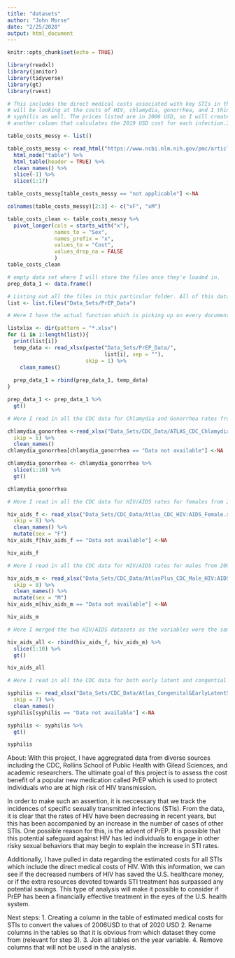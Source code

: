 ```yaml
---
title: "datasets"
author: "John Morse"
date: "2/25/2020"
output: html_document
---
```


```r
knitr::opts_chunk$set(echo = TRUE)
```

```r
library(readxl)
library(janitor)
library(tidyverse)
library(gt)
library(rvest)
```

```r
# This includes the direct medical costs associated with key STIs in the U.S.. I
# will be looking at the costs of HIV, chlamydia, gonorrhea, and I think
# syphilis as well. The prices listed are in 2006 USD, so I will create
# another column that calculates the 2019 USD cost for each infection.I have used the pivot long function to create a new column relating to sex. The data should be clean and I have used the slice function to get rid of unwanted rows.

table_costs_messy <- list()

table_costs_messy <- read_html("https://www.ncbi.nlm.nih.gov/pmc/articles/PMC2426671/")%>% 
  html_node("table") %>% 
  html_table(header = TRUE) %>% 
  clean_names() %>% 
  slice(-1) %>% 
  slice(1:17)

table_costs_messy[table_costs_messy == "not applicable"] <-NA

colnames(table_costs_messy)[2:3] <- c("xF", "xM")

table_costs_clean <- table_costs_messy %>%
  pivot_longer(cols = starts_with("x"),
               names_to = "Sex",
               names_prefix = "x",
               values_to = "Cost",
               values_drop_na = FALSE
               ) 
table_costs_clean
```

```r
# empty data set where I will store the files once they'e loaded in.
prep_data_1 <- data.frame()

# Listing out all the files in this particular folder. All of this data relates to PrEP usage in the U.S..
list <- list.files("Data_Sets/PrEP_Data")

# Here I have the actual function which is picking up on every document that ends in ".xlsx" in the "PrEP_Data" folder. The function reads in all of the data, and then spits each one into the empty dataframe that I have created. Each row is appended onto the preceding year's data.

listxlsx <- dir(pattern = "*.xlsx")
for (i in 1:length(list)){
  print(list[i])
  temp_data <- read_xlsx(paste("Data_Sets/PrEP_Data/",
                               list[i], sep = ""),
                         skip = 1) %>% 
    clean_names()
  
  prep_data_1 = rbind(prep_data_1, temp_data)
}

prep_data_1 <- prep_data_1 %>% 
  gt()
```

```r
# Here I read in all the CDC data for Chlamydia and Gonorrhea rates from 2000 to 2017. I still should rename the columns so that it is clear which values are for which variable when I join the datasets. Also, for testing pursposes, I have set this to only return the first ten rows as it is a large dataset.

chlamydia_gonorrhea <-read_xlsx("Data_Sets/CDC_Data/ATLAS_CDC_Chlamydia&Gonorrhea.xlsx",
  skip = 5) %>% 
  clean_names() 
chlamydia_gonorrhea[chlamydia_gonorrhea == "Data not available"] <-NA

chlamydia_gonorrhea <- chlamydia_gonorrhea %>% 
  slice(1:10) %>% 
  gt() 

chlamydia_gonorrhea

```

```r
# Here I read in all the CDC data for HIV/AIDS rates for females from 2008 to 2017. I have added an extra column to list what the sex is.

hiv_aids_f <- read_xlsx("Data_Sets/CDC_Data/Atlas_CDC_HIV:AIDS_Female.xlsx",
  skip = 8) %>% 
  clean_names() %>% 
  mutate(sex = "F")
hiv_aids_f[hiv_aids_f == "Data not available"] <-NA

hiv_aids_f
```

```r
# Here I read in all the CDC data for HIV/AIDS rates for males from 2008 to 2017. I have added an extra column to list what the sex is.

hiv_aids_m <- read_xlsx("Data_Sets/CDC_Data/AtlasPlus_CDC_Male_HIV:AIDS.xlsx",
  skip = 8) %>% 
  clean_names() %>% 
  mutate(sex = "M")
hiv_aids_m[hiv_aids_m == "Data not available"] <-NA

hiv_aids_m

```

```r
# Here I merged the two HIV/AIDS datasets as the variables were the same for both the female and male tables. FOr testing purposes, I am only showing the first 10 rows.

hiv_aids_all <- rbind(hiv_aids_f, hiv_aids_m) %>%
  slice(1:10) %>% 
  gt()

hiv_aids_all
```


```r
# Here I read in all the CDC data for both early latent and congential syphilis rates from 2008 to 2017. I still should rename the columns so that it is clear which values are for which variable when I join the datasets. 

syphilis <- read_xlsx("Data_Sets/CDC_Data/Atlas_Congenital&EarlyLatentSyphilis.xlsx",
  skip = 7) %>% 
  clean_names()
syphilis[syphilis == "Data not available"] <-NA

syphilis <- syphilis %>% 
  gt()

syphilis
```

About:
With this project, I have aggregrated data from diverse sources including the CDC, Rollins School of Public Health with Gilead Sciences, and academic researchers. The ultimate goal of this project is to assess the cost benefit of a popular new medication called PrEP which is used to protect individuals who are at high risk of HIV transmission.

In order to make such an assertion, it is neccessary that we track the incidences of specific sexually transmitted infections (STIs). From the data, it is clear that the rates of HIV have been decreasing in recent years, but this has been accompanied by an increase in the number of cases of other STIs. One possible reason for this, is the advent of PrEP. It is possible that this potential safeguard against HIV has led individuals to engage in other risky sexual behaviors that may begin to explain the increase in STI rates.

Additionally, I have pulled in data regarding the estimated costs for all STIs which include the direct medical costs of HIV. With this information, we can see if the decreased numbers of HIV has saved the U.S. healthcare money, or if the extra resources devoted towards STI treatment has surpassed any potential savings. This type of analysis  will make it possible to consider if PrEP has been a financially effective treatment in the eyes of the U.S. health system.

Next steps:
1. Creating a column in the table of estimated medical costs for STIs to convert the values of 2006USD to that of 2020 USD
2. Rename columns in the tables so that it is obvious from which dataset they come from (relevant for step 3).
3. Join all tables on the year variable.
4. Remove columns that will not be used in the analysis.